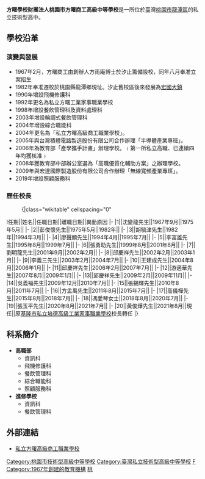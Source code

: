 {{Infobox School
| name        = 桃園市方曙商工高級中等學校
| other_name  = Fan Shu Vocational School
| image       = [[File:Fan_Shu_Vocational_High_School_Logo.png|File:Fan Shu Vocational High School Logo.png]]
| motto       = 禮義廉恥、勤儉樸實
| established = 1967
| type        = 私立[[技術型高級中等學校|技術型高級中等學校]]
| religion    = 
| affiliation = 
| legal_person = 方曙學校財團法人
| district    = 
| grades      = 三年制，共20班。<br>一年級8班<br>二年級6班<br>三年級6班
| president   = 
| principal   = 黃俊燁
| dean        = 
| college     = 
| house       = 
| sc          =
| cs          =  
| faculty     = 
| staff       = 
| students    = 500（2017年）
| athletics   = 
| conference  = 
| colors      = 
| mascot      = 
| magazine    = 
| address     = {{TWN}}桃園市龍潭區中原路一段50號
| tel         = 
| fax         = 
| mail        = 
| website     = http://www.fsvs.tyc.edu.tw/
}}
'''方曙學校財團法人桃園市方曙商工高級中等學校'''是一所位於臺灣[[桃園市|桃園市]][[龍潭區_(臺灣)|龍潭區]]的私立技術型高中。

==學校沿革==
===演變與發展===
*1967年2月，方曙商工由創辦人方雨庵博士於汐止籌備設校，同年八月奉准立案招生
*1982年奉准遷校於桃園縣龍潭鄉現址。汐止舊校區後來發展為[[宏國大鎮|宏國大鎮]]
*1990年增設飛機修護科
*1992年更名為私立方曙工業家事職業學校
*1998年增設餐飲管理科及資料處理科
*2003年增設輪調式餐飲管理科
*2004年增設綜合職能科
*2004年更名為「私立方曙高級商工職業學校」。
*2005年與台灣積體電路製造股份有限公司合作辦理「半導體產業專班」。
*2006年為教育部「產學攜手計畫」辦理學校。﹙第一所私立高職、已連續四年均獲核准﹚
*2008年獲教育部中部辦公室選為「高職優質化輔助方案」之辦理學校。
*2009年與宏達國際製造股份有限公司合作辦理「無線寬頻產業專班」。
*2019年增設照顧服務科

=== 歷任校長 ===
:{|class="wikitable" cellspacing="0"
!任期||姓名||任職日期||離職日期||異動原因
|-
|1||沈變龍先生||1967年9月||1975年5月||
|-
|2||彭俊懷先生||1975年5月||1982年||
|-
|3||胡毓津先生||1982年||1994年3月||
|-
|4||廖聲顯先生||1994年4月||1995年7月||
|-
|5||李富雄先生||1995年8月||1999年7月||
|-
|6||張勇助先生||1999年8月||2001年8月|| 
|-
|7||劉明龍先生||2001年9月||2002年2月||
|-
|8||邱慶祥先生||2002年2月||2003年1月||
|-
|9||李義三先生||2003年2月||2004年7月||
|-
|10||王建成先生||2004年8月||2006年1月||
|-
|11||邱慶祥先生||2006年2月||2007年7月||
|-
|12||游適華先生||2007年8月||2009年1月||
|-
|13||邱慶祥先生||2009年2月||2009年11月||
|-
|14||吳義褔先生||2009年12月||2010年7月||
|-
|15||張錫輝先生||2010年8月||2011年7月||
|-
|16||方孟禹先生||2011年8月||2015年7月||
|-
|17||高儀樺先生||2015年8月||2018年7月||
|-
|18||馮愛琴女士||2018年8月||2020年7月||
|-
|19||張玉平先生||2020年8月||2021年7月||
|-
|20||黃俊燁先生||2021年8月||現任||原[[基隆市私立培德高級工業家事職業學校|基隆市私立培德高級工業家事職業學校]]校長轉任
|}

== 科系簡介 == 
*'''高職部'''
**資訊科 
**飛機修護科 
**餐飲管理科 
**綜合職能科 
**照顧服務科
*'''進修學校'''
**資訊科
**餐飲管理科

==外部連結==
*[http://www.fsvs.tyc.edu.tw/ 私立方曙高級商工職業學校] {{Wayback|url=http://www.fsvs.tyc.edu.tw/ |date=20120108030246 }}

{{桃園市高級中等學校}}

[[Category:桃園市技術型高級中等學校|Category:桃園市技術型高級中等學校]]
[[Category:臺灣私立技術型高級中等學校|Category:臺灣私立技術型高級中等學校]]
[[Category:龍潭區_(臺灣)|F]]
[[Category:1967年創建的教育機構|Category:1967年創建的教育機構]]
[[Category:台灣冠以人名的教育機構|桃]]